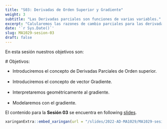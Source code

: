 ```yaml
---
title: "S03: Derivadas de Orden Superior y Gradiente"
weight: 3
subtitle: "Las Derivadas parciales son funciones de varias variables."
excerpt: "Calularemos las razones de cambio parciales para las derivadas parciales, así como el gradiente que nos dira lo dirección optima."
date: '`r Sys.Date()`'
slug: MA1029-sesion-03
draft: false
---
```


En esta sesión nuestros objetivos son:

  # Objetivos:

  * Introduciremos el concepto de Derivadas Parciales de Orden superior. <br/><br/>
  * Introduciremos el concepto de vector Gradiente. <br/><br/>
  * Interpretaremos geométricamente al gradiente. <br/><br/>
  * Modelaremos con el gradiente.

El contenido para la **Sesión 03** se encuentra en following [slides](/slides/2022-AD-MA1029/MA1029-sesion-03).

```r
xaringanExtra::embed_xaringan(url = "/slides/2022-AD-MA1029/MA1029-sesion-03", ratio = "4:3")
```